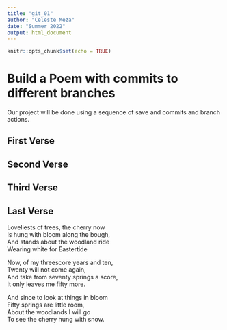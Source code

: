```yaml
---
title: "git_01"
author: "Celeste Meza"
date: "Summer 2022"
output: html_document
---
```


```r
knitr::opts_chunk$set(echo = TRUE)
```
# Build a Poem with commits to different branches
Our project will be done using a sequence of save and commits and branch actions.
<!-- Do not modify or change any text in "!--" bracketed areas such as this --- these are instructions to
you, if you change any of this the git program will notice it and compromise your git merging strategy !-->

## First Verse 
<!--Put the first five lines of a poem by Lewis Carrol in this section!-->

## Second Verse
<!--Put the first five lines of a poem by Robert Frost here!-->

## Third Verse
<!--Put the first two verses of The Walrus and the Carpenter here!-->

## Last Verse
<!--Put a short poem of your choice 8-20 lines,here!-->

Loveliests of trees, the cherry now  
Is hung with bloom along the bough,  
And stands about the woodland ride  
Wearing white for Eastertide   

Now, of my threescore years and ten,  
Twenty will not come again,  
And take from seventy springs a score,  
It only leaves me fifty more.  

And since to look at things in bloom  
Fifty springs are little room,  
About the woodlands I will go  
To see the cherry hung with snow.  




